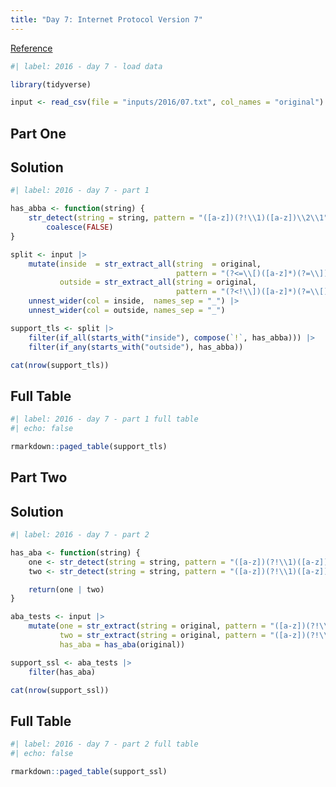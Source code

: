 ```yaml
---
title: "Day 7: Internet Protocol Version 7"
---
```


[Reference](https://adventofcode.com/2016/day/7)

```r
#| label: 2016 - day 7 - load data

library(tidyverse)

input <- read_csv(file = "inputs/2016/07.txt", col_names = "original")
```

## Part One

::: {.panel-tabset}

## Solution

```r
#| label: 2016 - day 7 - part 1

has_abba <- function(string) {
    str_detect(string = string, pattern = "([a-z])(?!\\1)([a-z])\\2\\1") |> 
        coalesce(FALSE)
}

split <- input |> 
    mutate(inside  = str_extract_all(string  = original,
                                     pattern = "(?<=\\[)([a-z]*)(?=\\])"),
           outside = str_extract_all(string = original,
                                     pattern = "(?<!\\])([a-z]*)(?=\\[)|(?<=\\])([a-z]*)(?=\\[)|(?<=\\])([a-z]*)(?!\\[)")) |> 
    unnest_wider(col = inside,  names_sep = "_") |> 
    unnest_wider(col = outside, names_sep = "_")

support_tls <- split |> 
    filter(if_all(starts_with("inside"), compose(`!`, has_abba))) |>
    filter(if_any(starts_with("outside"), has_abba))

cat(nrow(support_tls))
```

## Full Table

```r
#| label: 2016 - day 7 - part 1 full table
#| echo: false

rmarkdown::paged_table(support_tls)
```

:::

## Part Two

::: {.panel-tabset}

## Solution

```r
#| label: 2016 - day 7 - part 2

has_aba <- function(string) {
    one <- str_detect(string = string, pattern = "([a-z])(?!\\1)([a-z])\\1[a-z]*\\](.*\\])?[a-z]*\\2\\1\\2")
    two <- str_detect(string = string, pattern = "([a-z])(?!\\1)([a-z])\\1[a-z]*\\[(.*\\[)?[a-z]*\\2\\1\\2")

    return(one | two)
}

aba_tests <- input |>
    mutate(one = str_extract(string = original, pattern = "([a-z])(?!\\1)([a-z])\\1[a-z]*\\](.*\\])?[a-z]*\\2\\1\\2"),
           two = str_extract(string = original, pattern = "([a-z])(?!\\1)([a-z])\\1[a-z]*\\[(.*\\[)?[a-z]*\\2\\1\\2"),
           has_aba = has_aba(original))

support_ssl <- aba_tests |> 
    filter(has_aba)

cat(nrow(support_ssl))
```

## Full Table

```r
#| label: 2016 - day 7 - part 2 full table
#| echo: false

rmarkdown::paged_table(support_ssl)
```

:::
